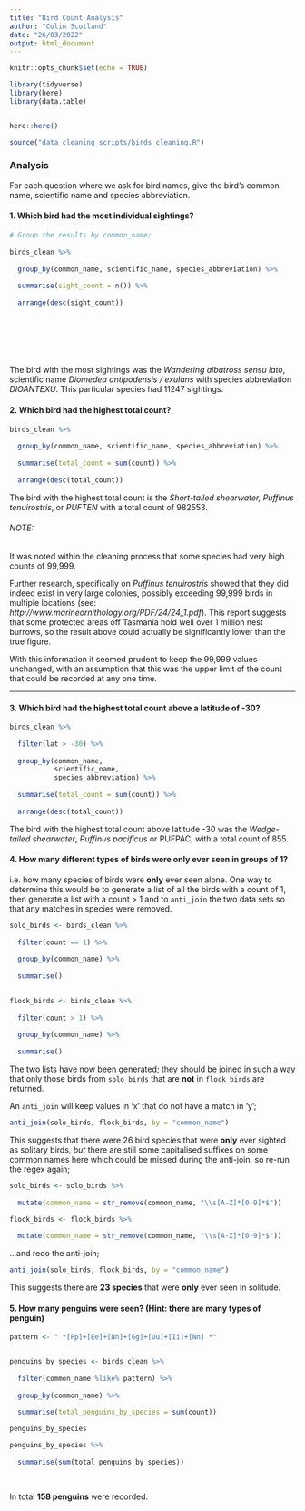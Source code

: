 ```yaml
---
title: "Bird Count Analysis"
author: "Colin Scotland"
date: "26/03/2022"
output: html_document
---
```


```r
knitr::opts_chunk$set(echo = TRUE)
```

```r
library(tidyverse)
library(here)
library(data.table)


here::here()
```

```r
source("data_cleaning_scripts/birds_cleaning.R")
```

### Analysis

For each question where we ask for bird names, give the bird’s common name, scientific name and species abbreviation.

#### 1. Which bird had the most individual sightings? 

```r
# Group the results by common_name;
  
birds_clean %>% 
  
  group_by(common_name, scientific_name, species_abbreviation) %>% 
  
  summarise(sight_count = n()) %>% 
  
  arrange(desc(sight_count))
  

  

  
  
```

The bird with the most sightings was the *Wandering albatross sensu lato*, scientific 
name *Diomedea antipodensis / exulans* with species abbreviation *DIOANTEXU*.  This
particular species had 11247 sightings.

#### 2. Which bird had the highest total count?

```r
birds_clean %>% 
  
  group_by(common_name, scientific_name, species_abbreviation) %>% 
  
  summarise(total_count = sum(count)) %>% 
  
  arrange(desc(total_count))


```

The bird with the highest total count is the *Short-tailed shearwater, Puffinus tenuirostris*,
or *PUFTEN* with a total count of 982553.

###### NOTE:
It was noted within the cleaning process that some species had very high counts of 99,999.

Further research, specifically on *Puffinus tenuirostris* showed that they did indeed exist 
in very large colonies, possibly exceeding 99,999 birds in multiple locations 
(see: *http://www.marineornithology.org/PDF/24/24_1.pdf*).  This report suggests 
that some protected areas off Tasmania hold well over 1 million nest burrows, so the result
above could actually be significantly lower than the true figure.

With this information it seemed prudent to keep the 99,999 values unchanged, with an 
assumption that this was the upper limit of the count that could be recorded at any one time.

--------------------------------------------------------------------------------


#### 3. Which bird had the highest total count above a latitude of -30?

```r
birds_clean %>% 
  
  filter(lat > -30) %>% 
  
  group_by(common_name, 
           scientific_name, 
           species_abbreviation) %>% 
  
  summarise(total_count = sum(count)) %>% 
  
  arrange(desc(total_count))
```

The bird with the highest total count above latitude -30 was the *Wedge-tailed shearwater*, 
*Puffinus pacificus* or PUFPAC, with a total count of 855.


#### 4. How many different types of birds were only ever seen in groups of 1?

i.e. how many species of birds were **only** ever seen alone.  One way to determine this would be
to generate a list of all the birds with a count of 1, then generate a list with a count > 1
and to `anti_join` the two data sets so that any matches in species were removed.  

```r
solo_birds <- birds_clean %>% 
  
  filter(count == 1) %>% 
  
  group_by(common_name) %>% 
  
  summarise()
  
```

```r
flock_birds <- birds_clean %>% 
  
  filter(count > 1) %>% 
  
  group_by(common_name) %>% 
  
  summarise()
```

The two lists have now been generated; they should be joined in such a way that 
only those birds from `solo_birds` that are **not** in `flock_birds` are returned.

An `anti_join` will keep values in 'x' that do not have a match in 'y';

```r
anti_join(solo_birds, flock_birds, by = "common_name")
```


This suggests that there were 26 bird species that were **only** ever sighted as 
solitary birds, *but* there  are still some capitalised suffixes on some common names 
here which could be missed during the anti-join, so re-run the regex again; 

```r
solo_birds <- solo_birds %>% 
  
  mutate(common_name = str_remove(common_name, "\\s[A-Z]*[0-9]*$"))

flock_birds <- flock_birds %>% 
  
  mutate(common_name = str_remove(common_name, "\\s[A-Z]*[0-9]*$"))
```

...and redo the anti-join;

```r
anti_join(solo_birds, flock_birds, by = "common_name")
```

This suggests there are **23 species** that were **only** ever seen in solitude.


#### 5. How many penguins were seen? (Hint: there are many types of penguin)


```r
pattern <- " *[Pp]+[Ee]+[Nn]+[Gg]+[Uu]+[Ii]+[Nn] *"


penguins_by_species <- birds_clean %>% 
  
  filter(common_name %like% pattern) %>% 
  
  group_by(common_name) %>% 
  
  summarise(total_penguins_by_species = sum(count))

penguins_by_species

penguins_by_species %>% 
  
  summarise(sum(total_penguins_by_species))
  
  

```


In total **158 penguins** were recorded.

